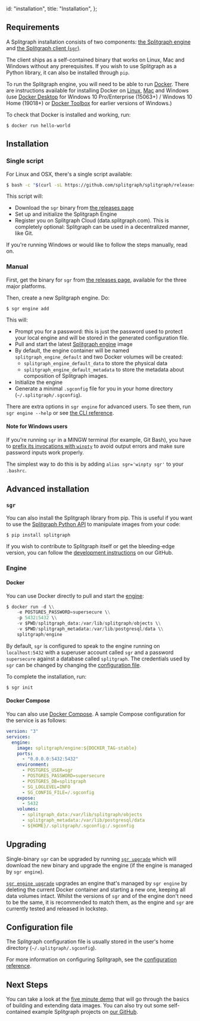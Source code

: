   id: "installation",
  title: "Installation",
};

## Requirements

A Splitgraph installation consists of two components: [the Splitgraph engine](../architecture/splitgraph-engine) and [the Splitgraph client (`sgr`)](../architecture/sgr-client).

The client ships as a self-contained binary that works on Linux, Mac and Windows without any prerequisites. If you wish to use 
Splitgraph as a Python library, it can also be installed through `pip`. 

To run the Splitgraph engine, you will need to be able to run [Docker](https://www.docker.com/get-started). There are instructions available for installing Docker on [Linux](https://docs.docker.com/engine/install/#server), [Mac](https://docs.docker.com/docker-for-mac/install/) and Windows (use [Docker Desktop](https://docs.docker.com/docker-for-windows/install-windows-home/) for Windows 10 Pro/Enterprise (15063+) / Windows 10 Home (19018+) or [Docker Toolbox](https://docs.docker.com/toolbox/toolbox_install_windows/) for earlier versions of Windows.)

To check that Docker is installed and working, run:

```shell-session
$ docker run hello-world
```

## Installation

### Single script

For Linux and OSX, there's a single script available:

```bash
$ bash -c "$(curl -sL https://github.com/splitgraph/splitgraph/releases/latest/download/install.sh)"
```

This script will:

- Download the `sgr` binary from [the releases page](https://github.com/splitgraph/splitgraph/releases/latest)
- Set up and initialize the Splitgraph Engine
- Register you on Splitgraph Cloud (data.splitgraph.com). This is completely optional:
  Splitgraph can be used in a decentralized manner, like Git.

If you're running Windows or would like to follow the steps manually, read on.

### Manual

First, get the binary for `sgr` from [the releases page](https://github.com/splitgraph/splitgraph/releases/latest), available for the three major platforms.

Then, create a new Splitgraph engine. Do:

```shell-session
$ sgr engine add
```

This will:

- Prompt you for a password: this is just the password used to protect your
  local engine and will be stored in the generated configuration file.
- Pull and start the latest [Splitgraph engine](https://hub.docker.com/r/splitgraph/engine/) image
- By default, the engine container will be named `splitgraph_engine_default` and two Docker volumes
  will be created:
  - `splitgraph_engine_default_data` to store the physical data
  - `splitgraph_engine_default_metadata` to store the metadata about composition of Splitgraph images.
- Initialize the engine
- Generate a minimal `.sgconfig` file for you in your home directory (`~/.splitgraph/.sgconfig`).

There are extra options in `sgr engine` for advanced users. To see them, run `sgr engine --help` or
see [the CLI reference](../sgr/engine-management/engine-add).

#### Note for Windows users

If you're running `sgr` in a MINGW terminal (for example, Git Bash), you have to [prefix its invocations with `winpty`](https://stackoverflow.com/questions/32597209/python-not-working-in-the-command-line-of-git-bash/32599341#32599341) to avoid output errors and make sure password inputs work properly.

The simplest way to do this is by adding `alias sgr='winpty sgr'` to your `.bashrc`.

## Advanced installation

### `sgr`

You can also install the Splitgraph library from pip. This is useful if you want to use the
[Splitgraph Python API](../python-api/splitgraph) to manipulate images from your code:

```bash
$ pip install splitgraph
```

If you wish to contribute to Splitgraph itself or get the bleeding-edge version, you can follow
the [development instructions](https://github.com/splitgraph/splitgraph/#setting-up-a-development-environment)
on our GitHub.

### Engine

#### Docker

You can use Docker directly to pull and start the
[engine](https://hub.docker.com/r/splitgraph/engine/):

```python
$ docker run -d \\
    -e POSTGRES_PASSWORD=supersecure \\
    -p 5432:5432 \\
    -v $PWD/splitgraph_data:/var/lib/splitgraph/objects \\
    -v $PWD/splitgraph_metadata:/var/lib/postgresql/data \\
    splitgraph/engine
```

By default, `sgr` is configured to speak to the engine running on
`localhost:5432` with a superuser account called `sgr` and a password
`supersecure` against a database called `splitgraph`. The credentials used by `sgr`
can be changed by changing the [configuration file](#configuration-file).

To complete the installation, run:

```shell-session
$ sgr init
```

#### Docker Compose

You can also use  [Docker Compose](https://docs.docker.com/compose/install/). A sample
Compose configuration for the service is as follows:

```yaml
version: "3"
services:
  engine:
    image: splitgraph/engine:${DOCKER_TAG-stable}
    ports:
      - "0.0.0.0:5432:5432"
    environment:
      - POSTGRES_USER=sgr
      - POSTGRES_PASSWORD=supersecure
      - POSTGRES_DB=splitgraph
      - SG_LOGLEVEL=INFO
      - SG_CONFIG_FILE=/.sgconfig
    expose:
      - 5432
    volumes:
      - splitgraph_data:/var/lib/splitgraph/objects
      - splitgraph_metadata:/var/lib/postgresql/data
      - ${HOME}/.splitgraph/.sgconfig:/.sgconfig
```

## Upgrading

Single-binary `sgr` can be upgraded by running [`sgr upgrade`](../sgr/miscellaneous/upgrade) which
will download the new binary and upgrade the engine (if the engine is managed by `sgr engine`).

[`sgr engine upgrade`](../sgr/miscellaneous/upgrade) upgrades an engine that's managed by `sgr engine`
by deleting the current Docker container and starting a new one, keeping all data volumes intact.
Whilst the versions of `sgr` and of the engine don't need to be the same, it is recommended to match them, as the engine and `sgr` are currently tested and released in lockstep.

## Configuration file

The Splitgraph configuration file is usually stored in the user's home directory (`~/.splitgraph/.sgconfig`).

For more information on configuring Splitgraph, see the [configuration reference](../configuration/introduction).

## Next Steps

You can take a look at the [five minute demo](five-minute-demo) that will go through the basics of building
and extending data images. You can also try out some self-contained example Splitgraph projects
on [our GitHub](https://github.com/splitgraph/splitgraph/tree/master/examples).
